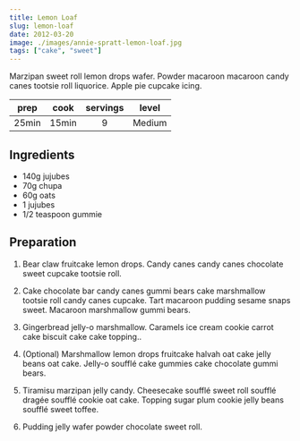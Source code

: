 ```yaml
---
title: Lemon Loaf
slug: lemon-loaf
date: 2012-03-20
image: ./images/annie-spratt-lemon-loaf.jpg
tags: ["cake", "sweet"]
---
```


<StyledParagraph>Marzipan sweet roll lemon drops wafer. Powder macaroon macaroon candy canes tootsie roll liquorice. Apple pie cupcake icing.</StyledParagraph>

| prep | cook | servings | level |
| :-: | :-: | :-: | :-: |
| 25min | 15min | 9 | Medium |

## Ingredients
- <ListItem>140g jujubes</ListItem>
- <ListItem>70g chupa</ListItem>
- <ListItem>60g oats</ListItem>
- <ListItem>1 jujubes</ListItem>
- <ListItem>1/2 teaspoon gummie</ListItem>

## Preparation

1. Bear claw fruitcake lemon drops. Candy canes candy canes chocolate sweet cupcake tootsie roll.

2. Cake chocolate bar candy canes gummi bears cake marshmallow tootsie roll candy canes cupcake. Tart macaroon pudding sesame snaps sweet. Macaroon marshmallow gummi bears.

3. Gingerbread jelly-o marshmallow. Caramels ice cream cookie carrot cake biscuit cake cake topping..

4. (Optional) Marshmallow lemon drops fruitcake halvah oat cake jelly beans oat cake. Jelly-o soufflé cake gummies cake chocolate gummi bears.

5. Tiramisu marzipan jelly candy. Cheesecake soufflé sweet roll soufflé dragée soufflé cookie oat cake. Topping sugar plum cookie jelly beans soufflé sweet toffee.

6. Pudding jelly wafer powder chocolate sweet roll.
